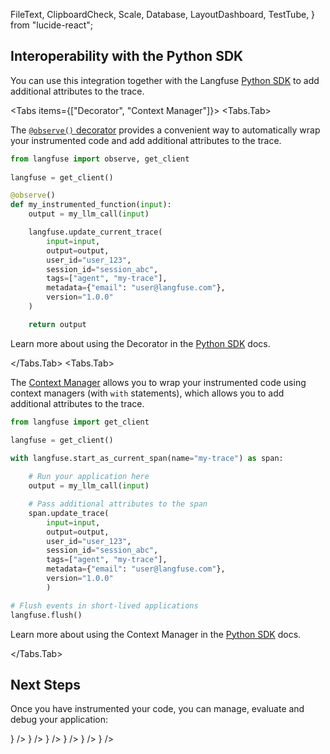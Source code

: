   FileText,
  ClipboardCheck,
  Scale,
  Database,
  LayoutDashboard,
  TestTube,
} from "lucide-react";

## Interoperability with the Python SDK

You can use this integration together with the Langfuse [Python SDK](/docs/sdk/python/sdk-v3) to add additional attributes to the trace.

<Tabs items={["Decorator", "Context Manager"]}>
<Tabs.Tab>

The [`@observe()` decorator](/docs/sdk/python/sdk-v3#observe-decorator) provides a convenient way to automatically wrap your instrumented code and add additional attributes to the trace.

```python
from langfuse import observe, get_client
 
langfuse = get_client()

@observe()
def my_instrumented_function(input):
    output = my_llm_call(input)

    langfuse.update_current_trace(
        input=input,
        output=output,
        user_id="user_123",
        session_id="session_abc",
        tags=["agent", "my-trace"],
        metadata={"email": "user@langfuse.com"},
        version="1.0.0"
    )

    return output
```

Learn more about using the Decorator in the [Python SDK](/docs/sdk/python/sdk-v3#observe-decorator) docs.

</Tabs.Tab>
<Tabs.Tab>

The [Context Manager](/docs/sdk/python/sdk-v3#context-managers) allows you to wrap your instrumented code using context managers (with `with` statements), which allows you to add additional attributes to the trace.

```python
from langfuse import get_client

langfuse = get_client()

with langfuse.start_as_current_span(name="my-trace") as span:
    
    # Run your application here
    output = my_llm_call(input)

    # Pass additional attributes to the span
    span.update_trace(
        input=input,
        output=output,
        user_id="user_123",
        session_id="session_abc",
        tags=["agent", "my-trace"],
        metadata={"email": "user@langfuse.com"},
        version="1.0.0"
        )

# Flush events in short-lived applications
langfuse.flush()
```

Learn more about using the Context Manager in the [Python SDK](/sdk-v3#context-managers) docs.

</Tabs.Tab>
</Tabs>

## Next Steps

Once you have instrumented your code, you can manage, evaluate and debug your application:

<Cards>
  <Cards.Card
    title="Manage prompts in langfuse"
    href="/docs/prompts/get-started"
    icon={<FileText />}
  />
  <Cards.Card
    title="Add evaluation scores"
    href="/docs/scores/custom"
    icon={<ClipboardCheck />}
  />
  <Cards.Card
    title="Run LLM-as-a-judge Evaluators"
    href="/docs/scores/model-based-evals"
    icon={<Scale />}
  />
  <Cards.Card
    title="Create datasets"
    href="/docs/datasets/overview"
    icon={<Database />}
  />
  <Cards.Card
    title="Create custom dashboards"
    href="/docs/analytics/custom-dashboards"
    icon={<LayoutDashboard />}
  />
  <Cards.Card
    title="Test queries in the Playground"
    href="/docs/playground"
    icon={<TestTube />}
  />
</Cards>
